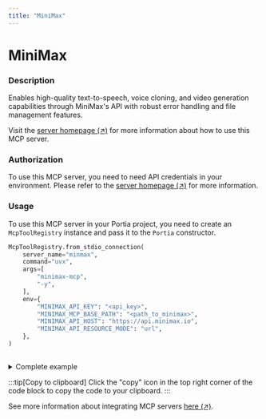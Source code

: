 ```yaml
---
title: "MiniMax"
---
```

<!-- WARNING: This file is auto-generated by generate_tool_docs.py. Do not edit manually. -->


# MiniMax

### Description

Enables high-quality text-to-speech, voice cloning, and video generation capabilities through MiniMax's API with robust error handling and file management features.

Visit the [server homepage (↗)](https://github.com/minimax-ai/minimax-mcp) for more information about how to use this MCP server.

### Authorization


To use this MCP server, you need to need API credentials in your environment. Please refer to the [server homepage (↗)](https://github.com/minimax-ai/minimax-mcp) for more information.


### Usage

To use this MCP server in your Portia project, you need to create an `McpToolRegistry` instance and pass it to the `Portia` constructor.

```python
McpToolRegistry.from_stdio_connection(
    server_name="minmax",
    command="uvx",
    args=[
        "minimax-mcp",
        "-y",
    ],
    env={
        "MINIMAX_API_KEY": "<api_key>",
        "MINIMAX_MCP_BASE_PATH": "<path_to_minimax>",
        "MINIMAX_API_HOST": "https://api.minimax.io",
        "MINIMAX_API_RESOURCE_MODE": "url",
    },
)
                    
```

<details>
<summary>Complete example</summary>

Extending the tool set in the `DefaultToolRegistry` with the local MCP server:

```python
from portia import DefaultToolRegistry, McpToolRegistry, Portia, Config

config = Config.from_default()
tool_registry = DefaultToolRegistry(config) +  McpToolRegistry.from_stdio_connection(
    server_name="minmax",
    command="uvx",
    args=[
        "minimax-mcp",
        "-y",
    ],
    env={
        "MINIMAX_API_KEY": "<api_key>",
        "MINIMAX_MCP_BASE_PATH": "<path_to_minimax>",
        "MINIMAX_API_HOST": "https://api.minimax.io",
        "MINIMAX_API_RESOURCE_MODE": "url",
    },
)
                    

portia = Portia(config=config, tools=tool_registry)
```

</details>

:::tip[Copy to clipboard]
Click the "copy" icon in the top right corner of the code block to copy the code to your clipboard.
:::

See more information about integrating MCP servers [here (↗)](/mcp-servers).

